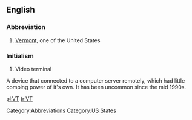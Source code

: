 ==English==

===Abbreviation===
#[[Vermont]], one of the United States

[[Category:Abbreviations]]
[[Category:US States]]
===Initialism===
#Video terminal
A device that connected to a computer server remotely, which had little comping power of it's own. It has been uncommon since the mid 1990s.

[[pl:VT]]
[[tr:VT]]